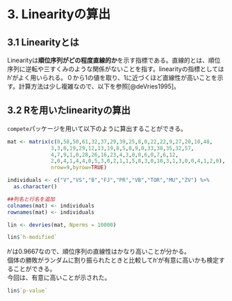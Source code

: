 
# 3. Linearityの算出  
## 3.1 Linearityとは  
Linearityは**順位序列がどの程度直線的か**を示す指標である。直線的とは、順位序列に逆転や三すくみのような関係がないことを指す。linearityの指標としては$h'$がよく用いられる。０から1の値を取り、1に近づくほど直線性が高いことを示す。計算方法は少し複雑なので、以下を参照[@deVries1995]。    

## 3.2 Rを用いたlinearityの算出  
`compete`パッケージを用いて以下のように算出することができる。  
```r
mat <- matrix(c(0,58,50,61,32,37,29,39,25,8,0,22,22,9,27,20,10,48,
              3,3,0,19,29,12,13,19,8,5,8,9,0,33,38,35,32,57,
              4,7,9,1,0,28,26,16,23,4,3,0,0,6,0,7,6,12,
              2,0,4,1,4,4,0,5,3,0,2,1,1,5,8,3,0,10,3,1,3,0,0,4,1,2,0),
              nrow=9,byrow=TRUE)

individuals <- c("V","VS","B","FJ","PR","VB","TOR","MU","ZV") %>% 
  as.character()

##列名と行名を追加  
colnames(mat) <- individuals
rownames(mat) <- individuals

lin <- devries(mat, Nperms = 10000)

lin$`h-modified`
```

$h'$は0.9667なので、順位序列の直線性はかなり高いことが分かる。  
個体の勝敗がランダムに割り振られたときと比較して$h'$が有意に高いかも検定することができる。  
今回は、有意に高いことが示された。  
```r
lin$`p-value`
```